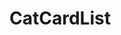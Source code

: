 

<Meta title="Components/CatCardList" component={CatCardList} />

# CatCardList

<Canvas>
  <Story name="Default">
    <CatCardList
      cats={[
        {
          imageUrl: "https://cdn2.thecatapi.com/images/dmFMeVo5C.jpg",
          favourite: null,
          voted: null,
          upvotes: 0,
          downvotes: 0
        },
        {
          imageUrl: "https://cdn2.thecatapi.com/images/uNLsqJwB-.jpg",
          favourite: null,
          voted: true,
          upvotes: 1,
          downvotes: 0
        },
        {
          imageUrl: "https://cdn2.thecatapi.com/images/bSXdyzOUO.jpg",
          favourite: null,
          voted: false,
          upvotes: 1,
          downvotes: 0
        },
        {
          imageUrl: "https://cdn2.thecatapi.com/images/TfRi1De3D.png",
          favourite: true,
          voted: null,
          upvotes: 256,
          downvotes: 3
        }
      ]}
    />
  </Story>
</Canvas>

